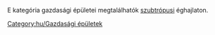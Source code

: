 
E kategória gazdasági épületei megtalálhatók [[hu/Szubtrópusi|szubtrópusi]] éghajlaton.

[[Category:hu/Gazdasági épületek]]